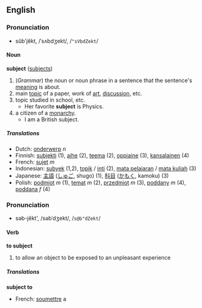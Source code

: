 ==English==
===Pronunciation===
*sŭb'jĕkt, /ˈsʌbdʒekt/, /<tt>"sVbdZekt</tt>/

==== Noun ====
'''subject''' ([[subjects]])

# (''Grammar'') the noun or noun phrase in a sentence that the sentence's [[meaning]] is about.
# main [[topic]] of a paper, work of [[art]], [[discussion]], etc.
# topic studied in school, etc.
#* Her favorite '''subject''' is Physics.
# a citizen of a [[monarchy]].
#* I am a British subject.

===== Translations =====
*Dutch: [[onderwerp]] ''n''
*Finnish: [[subjekti]] (1), [[aihe]] (2), [[teema]] (2), [[oppiaine]] (3), [[kansalainen]] (4)
*French: [[sujet]] ''m''
*Indonesian: [[subyek]] (1,2), [[topik]] / [[inti]] (2), [[mata pelajaran]] / [[mata kuliah]] (3)
*Japanese: [[主語]] ([[しゅご]], shugo) (1), [[科目]] ([[かもく]], kamoku) (3)
*Polish: [[podmiot]] ''m'' (1), [[temat]] ''m'' (2), [[przedmiot]] ''m'' (3), [[poddany]] ''m'' (4), [[poddana]] ''f'' (4)

===Pronunciation===
*səb-jĕkt', /səbˈdʒekt/, /<tt>s@b"dZekt</tt>/

====Verb====
'''to subject'''

# to allow an object to be exposed to an unpleasant experience

<!-- is "subject to" an idiom or just a collocation? where does this translation therefore belong? -->
=====Translations=====
'''subject to'''

*French: [[soumettre]] a